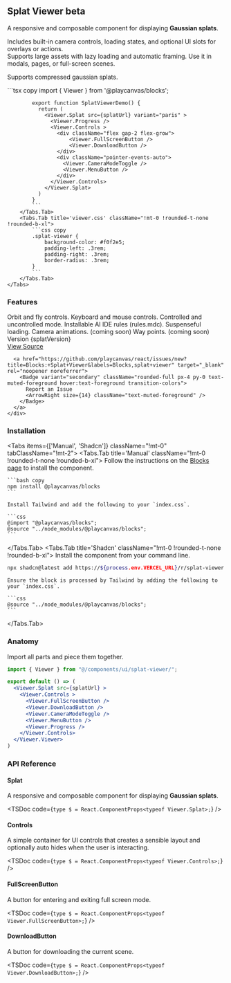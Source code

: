 

## Splat Viewer <Badge variant="secondary" className="-mt-2">beta</Badge>

A responsive and composable component for displaying **Gaussian splats**.

Includes built-in camera controls, loading states, and optional UI slots for overlays or actions.  
Supports large assets with lazy loading and automatic framing. Use it in modals, pages, or full-screen scenes. 

Supports compressed gaussian splats.

<div className="lg:outline lg:p-28 -mx-4 lg:-mx-6 mt-12 mb-0 rounded-t-lg bg-linear-to-br from-indigo-500 to-purple-600 relative">
  <OpenInV0Button url={`https://${process.env.VERCEL_URL}/r/splat-viewer.json`} className="absolute top-4 right-4" />
  <Viewer.Splat src={splatUrl} variant="paris" className="aspect-2.39:1 bg-purple-200 rounded-t-lg lg:rounded-lg shadow-xl cursor-grab active:cursor-grabbing" >
      <Viewer.Progress className="bg-[#8a01ff]" />
      <Viewer.Controls autoHide >
        <div className="flex gap-1 flex-grow">
            <Viewer.FullScreenButton />
            <Viewer.DownloadButton />
        </div>
        <div className="flex gap-1">
          <Viewer.CameraModeToggle />
          <Viewer.HelpButton />
          <Viewer.MenuButton />
        </div>
      </Viewer.Controls>
  </Viewer.Splat>
</div>
<div className="border lg:rounded-b-lg -mx-4 lg:-mx-6 demo overflow-hidden">
    <Tabs items={['index.tsx', 'viewer.css']} className="!mt-0" tabClassName="!mt-2">
        <Tabs.Tab title='index.tsx' className="!mt-0 !rounded-t-none !rounded-b-xl">
            ```tsx copy
            import { Viewer } from '@playcanvas/blocks';

            export function SplatViewerDemo() {
              return (
                <Viewer.Splat src={splatUrl} variant="paris" >
                  <Viewer.Progress />
                  <Viewer.Controls >
                    <div className="flex gap-2 flex-grow">
                        <Viewer.FullScreenButton />
                        <Viewer.DownloadButton />
                    </div>
                    <div className="pointer-events-auto">
                      <Viewer.CameraModeToggle />
                      <Viewer.MenuButton />
                    </div>
                  </Viewer.Controls>
                </Viewer.Splat>
              )
            }
            ```
        </Tabs.Tab>
        <Tabs.Tab title='viewer.css' className="!mt-0 !rounded-t-none !rounded-b-xl">
            ```css copy
            .splat-viewer {
                background-color: #f0f2e5;
                padding-left: .3rem;
                padding-right: .3rem;
                border-radius: .3rem;
            }
            ```
        </Tabs.Tab>
    </Tabs>
</div>


### Features
<div className="flex flex-col lg:flex-row gap-4">
  <div className="flex flex-col gap-4 py-4 items-start flex-grow">
    <Check>Orbit and fly controls.</Check>
    <Check>Keyboard and mouse controls.</Check>
    <Check>Controlled and uncontrolled mode.</Check>
    <Check>Installable AI IDE rules (rules.mdc).</Check>
    <Check>Suspenseful loading.</Check>
    <Dash>Camera animations. (coming soon)</Dash>
    <Dash>Way points. (coming soon)</Dash>
  </div>
  <div>
    <span className="text-muted-foreground text-sm">Version <span className="font-bold">{splatVersion}</span></span>
    <div className="flex flex-row lg:flex-col gap-4 -ml-2 mt-4">
      <a href="https://github.com/playcanvas/react/blob/main/packages/docs/content/blocks/splat-viewer.mdx" target="_blank" rel="noopener noreferrer">
        <Badge variant="secondary" className="rounded-full px-4 py-0 text-muted-foreground hover:text-foreground transition-colors">
          View Source
          <ArrowRight size={14} className="text-muted-foreground" />
        </Badge>
      </a>

      <a href="https://github.com/playcanvas/react/issues/new?title=Blocks:+Splat+Viewer&labels=Blocks,splat+viewer" target="_blank" rel="noopener noreferrer">
        <Badge variant="secondary" className="rounded-full px-4 py-0 text-muted-foreground hover:text-foreground transition-colors">
          Report an Issue
          <ArrowRight size={14} className="text-muted-foreground" />
        </Badge>
      </a>
    </div>
  </div>
</div>

### Installation

<Tabs items={['Manual', 'Shadcn']} className="!mt-0" tabClassName="!mt-2">
  <Tabs.Tab title='Manual' className="!mt-0 !rounded-t-none !rounded-b-xl">
    Follow the instructions on the [Blocks page](/blocks/installation) to install the component.

    ```bash copy
    npm install @playcanvas/blocks
    ```

    Install Tailwind and add the following to your `index.css`.

    ```css
    @import "@playcanvas/blocks";
    @source "../node_modules/@playcanvas/blocks";
    ```
  </Tabs.Tab>
  <Tabs.Tab title='Shadcn' className="!mt-0 !rounded-t-none !rounded-b-xl">
    Install the component from your command line.

```bash copy
npx shadcn@latest add https://${process.env.VERCEL_URL}/r/splat-viewer.json
```

    Ensure the block is processed by Tailwind by adding the following to your `index.css`.

    ```css
    @source "../node_modules/@playcanvas/blocks";
    ```
  </Tabs.Tab>
</Tabs>


### Anatomy

Import all parts and piece them together.

```jsx
import { Viewer } from "@/components/ui/splat-viewer/";

export default () => (
  <Viewer.Splat src={splatUrl} >
    <Viewer.Controls >
      <Viewer.FullScreenButton />
      <Viewer.DownloadButton />
      <Viewer.CameraModeToggle />
      <Viewer.MenuButton />
      <Viewer.Progress />
    </Viewer.Controls>
  </Viewer.Viewer>
)
```

### API Reference

#### Splat

A responsive and composable component for displaying **Gaussian splats**.

<TSDoc
  code={`
    type $ = React.ComponentProps<typeof Viewer.Splat>;
  `}
/>

#### Controls

A simple container for UI controls that creates a sensible layout and optionally auto hides when the user is interacting.

<TSDoc
  code={`
    type $ = React.ComponentProps<typeof Viewer.Controls>;
  `}
/>

#### FullScreenButton

A button for entering and exiting full screen mode.

<TSDoc
  code={`
    type $ = React.ComponentProps<typeof Viewer.FullScreenButton>;
  `}
/>

#### DownloadButton

A button for downloading the current scene.

<TSDoc
  code={`
    type $ = React.ComponentProps<typeof Viewer.DownloadButton>;
  `}
/>
